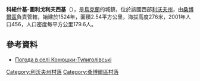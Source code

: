 {{coord|49|36|54|N|23|36|51|E|scale:100000|display=title}}

'''科紐什基-圖利戈利夫西基'''（{{lang-uk|Конюшки-Тулиголівські}}），是[[烏克蘭|烏克蘭]]的城鎮，位於該國西部[[利沃夫州|利沃夫州]]，由[[桑博爾區|桑博爾區]]負責管轄，始建於1524年，面積2.54平方公里，海拔高度276米，2001年人口456，人口密度每平方公里179.6人。

==參考資料==
* [http://weather.in.ua/ua/l'vovskaja/11369 Погода в селі Конюшки-Тулиголівські]

[[Category:利沃夫州村落|Category:利沃夫州村落]]
[[Category:桑博爾區村落|Category:桑博爾區村落]]


{{Lviv-geo-stub}}